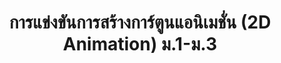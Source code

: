 ---
title: "การแข่งขันการสร้างการ์ตูนแอนิเมชั่น (2D Animation) ม.1-ม.3"
publishedAt: "2022-12-17"
summary: "ลำดับที่ 2 รองชนะเลิศ ระดับเขต ชั้นมัธยมศึกษาปีที่ 2 | 17 ธันวาคม 2565" 
images:
    - "/images/cert/cert-70.png"
link: "https://esan70.sillapa.net/sm-nma/modules/school/school_list_excel.php?compid=40"

---